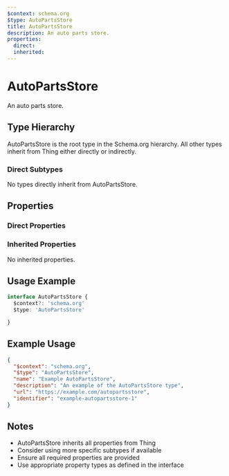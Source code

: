 ```yaml
---
$context: schema.org
$type: AutoPartsStore
title: AutoPartsStore
description: An auto parts store.
properties:
  direct:
  inherited:
---
```

# AutoPartsStore

An auto parts store.

## Type Hierarchy

AutoPartsStore is the root type in the Schema.org hierarchy. All other types inherit from Thing either directly or indirectly.

### Direct Subtypes

No types directly inherit from AutoPartsStore.

## Properties

### Direct Properties



### Inherited Properties

No inherited properties.

## Usage Example

```typescript
interface AutoPartsStore {
  $context?: 'schema.org'
  $type: 'AutoPartsStore'

}
```

## Example Usage

```json
{
  "$context": "schema.org",
  "$type": "AutoPartsStore",
  "name": "Example AutoPartsStore",
  "description": "An example of the AutoPartsStore type",
  "url": "https://example.com/autopartsstore",
  "identifier": "example-autopartsstore-1"
}
```

## Notes

- AutoPartsStore inherits all properties from Thing
- Consider using more specific subtypes if available
- Ensure all required properties are provided
- Use appropriate property types as defined in the interface